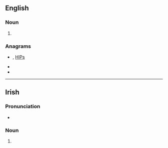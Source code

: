 ==English==

===Noun===
{{head|en|noun plural form}}

# {{plural of|phi|lang=en}}

===Anagrams===
* {{l|en|hips}}, [[HIPs#English|HIPs]]
* {{l|en|pish}}
* {{l|en|ship}}

----

==Irish==

===Pronunciation===
* {{IPA|[fʲɪʃ]|lang=ga}}

===Noun===
{{head|ga|mutated noun|g=f}}

# {{ga-lenition of|pis}}